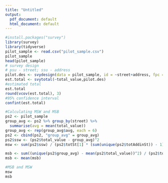 ```yaml
---
title: "Untitled"
output:
  pdf_document: default
  html_document: default
---
```


```r
#install.packages("survey")
library(survey)
library(tidyverse)
pilot_sample <- read.csv("pilot_sample.csv")
pilot_sample
head(pilot_sample)
# survey design
# psu - street; ssu - address
pilot.des <- svydesign(data = pilot_sample, id = ~street+address, fpc = ~totSt+totAddinSt)
est.total <- svytotal(~total_value,pilot.des)
#estimated total
est.total
round(vcov(est.total), 3)
#95% confidence interval
confint(est.total)

#Calculating MSW and MSB
ps2 <- pilot_sample
group_avg <- ps2 %>% group_by(street) %>%
  summarise(avg = mean(total_value))
group_avg <- rep(group_avg$avg, each = 6)
ps2 <- cbind(ps2, "group_avg" = group_avg)
ps2$ssw <- (ps2$total_value - group_avg)^2
msw <- sum(ps2$ssw) / (ps2$totSt[1] * (sum(unique(ps2$totAddinSt)) - 1))

msb <- sum((unique(ps2$group_avg) - mean(ps2$total_value))^2) / (ps2$totSt - 1)
msb <- mean(msb)

#MSB and MSW
msw
msb
```

